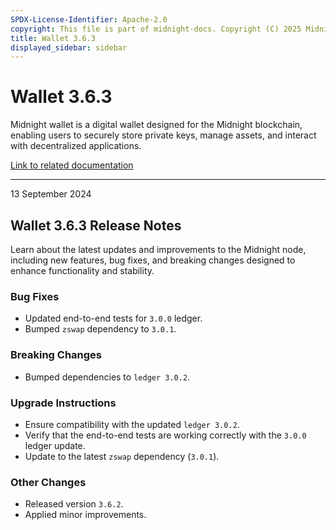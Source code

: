 ```yaml
---
SPDX-License-Identifier: Apache-2.0
copyright: This file is part of midnight-docs. Copyright (C) 2025 Midnight Foundation. Licensed under the Apache License, Version 2.0 (the "License"); You may not use this file except in compliance with the License. You may obtain a copy of the License at http://www.apache.org/licenses/LICENSE-2.0 Unless required by applicable law or agreed to in writing, software distributed under the License is distributed on an "AS IS" BASIS, WITHOUT WARRANTIES OR CONDITIONS OF ANY KIND, either express or implied. See the License for the specific language governing permissions and limitations under the License.
title: Wallet 3.6.3
displayed_sidebar: sidebar
---
```


# Wallet 3.6.3

Midnight wallet is a digital wallet designed for the Midnight blockchain, enabling users to securely store private keys, manage assets, and interact with decentralized applications.

[Link to related documentation](../../learn/introduction/wallets)

---

<div 
  style={{
    marginTop: '0',
    fontSize: '1rem',
    fontWeight: 'normal',
    marginBottom: '0.5rem'
  }}
>
  13 September 2024
</div>

## Wallet 3.6.3 Release Notes

Learn about the latest updates and improvements to the Midnight node, including new features, bug fixes, and breaking changes designed to enhance functionality and stability.


### Bug Fixes

- Updated end-to-end tests for `3.0.0` ledger.  
- Bumped `zswap` dependency to `3.0.1`.  

### Breaking Changes

- Bumped dependencies to `ledger 3.0.2`.  


### Upgrade Instructions

- Ensure compatibility with the updated `ledger 3.0.2`.  
- Verify that the end-to-end tests are working correctly with the `3.0.0` ledger update.  
- Update to the latest `zswap` dependency (`3.0.1`).  

### Other Changes

- Released version `3.6.2`.  
- Applied minor improvements.  
